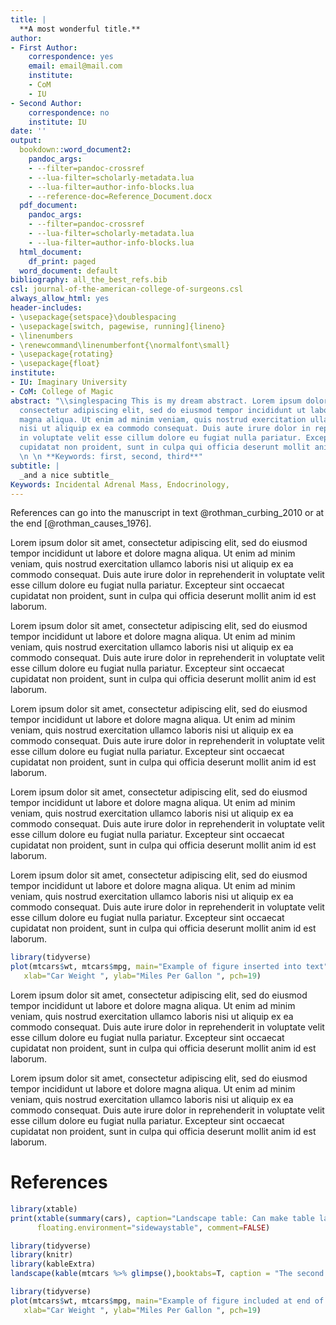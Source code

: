 ```yaml
---
title: |
  **A most wonderful title.**
author:
- First Author:
    correspondence: yes
    email: email@mail.com
    institute:
    - CoM
    - IU
- Second Author:
    correspondence: no
    institute: IU
date: ''
output:
  bookdown::word_document2:
    pandoc_args:
    - --filter=pandoc-crossref
    - --lua-filter=scholarly-metadata.lua
    - --lua-filter=author-info-blocks.lua
    - --reference-doc=Reference_Document.docx
  pdf_document:
    pandoc_args:
    - --filter=pandoc-crossref
    - --lua-filter=scholarly-metadata.lua
    - --lua-filter=author-info-blocks.lua
  html_document:
    df_print: paged
  word_document: default
bibliography: all_the_best_refs.bib
csl: journal-of-the-american-college-of-surgeons.csl
always_allow_html: yes
header-includes:
- \usepackage{setspace}\doublespacing
- \usepackage[switch, pagewise, running]{lineno}
- \linenumbers
- \renewcommand\linenumberfont{\normalfont\small}
- \usepackage{rotating}
- \usepackage{float}
institute:
- IU: Imaginary University
- CoM: College of Magic
abstract: "\\singlespacing This is my dream abstract. Lorem ipsum dolor sit amet,
  consectetur adipiscing elit, sed do eiusmod tempor incididunt ut labore et dolore
  magna aliqua. Ut enim ad minim veniam, quis nostrud exercitation ullamco laboris
  nisi ut aliquip ex ea commodo consequat. Duis aute irure dolor in reprehenderit
  in voluptate velit esse cillum dolore eu fugiat nulla pariatur. Excepteur sint occaecat
  cupidatat non proident, sunt in culpa qui officia deserunt mollit anim id est laborum.\n
  \n \n **Keywords: first, second, third**"
subtitle: |
  _and a nice subtitle_
Keywords: Incidental Adrenal Mass, Endocrinology,
---
```


\twocolumn
\doublespacing
<!--\newpage-->
\pagewiselinenumbers
\begin{center}
\textbf{Introduction:}
\end{center}


References can go into the manuscript in text @rothman_curbing_2010 or at the end [@rothman_causes_1976].

Lorem ipsum dolor sit amet, consectetur adipiscing elit, sed do eiusmod tempor incididunt ut labore et dolore magna aliqua. Ut enim ad minim veniam, quis nostrud exercitation ullamco laboris nisi ut aliquip ex ea commodo consequat. Duis aute irure dolor in reprehenderit in voluptate velit esse cillum dolore eu fugiat nulla pariatur. Excepteur sint occaecat cupidatat non proident, sunt in culpa qui officia deserunt mollit anim id est laborum.

Lorem ipsum dolor sit amet, consectetur adipiscing elit, sed do eiusmod tempor incididunt ut labore et dolore magna aliqua. Ut enim ad minim veniam, quis nostrud exercitation ullamco laboris nisi ut aliquip ex ea commodo consequat. Duis aute irure dolor in reprehenderit in voluptate velit esse cillum dolore eu fugiat nulla pariatur. Excepteur sint occaecat cupidatat non proident, sunt in culpa qui officia deserunt mollit anim id est laborum.


Lorem ipsum dolor sit amet, consectetur adipiscing elit, sed do eiusmod tempor incididunt ut labore et dolore magna aliqua. Ut enim ad minim veniam, quis nostrud exercitation ullamco laboris nisi ut aliquip ex ea commodo consequat. Duis aute irure dolor in reprehenderit in voluptate velit esse cillum dolore eu fugiat nulla pariatur. Excepteur sint occaecat cupidatat non proident, sunt in culpa qui officia deserunt mollit anim id est laborum.

Lorem ipsum dolor sit amet, consectetur adipiscing elit, sed do eiusmod tempor incididunt ut labore et dolore magna aliqua. Ut enim ad minim veniam, quis nostrud exercitation ullamco laboris nisi ut aliquip ex ea commodo consequat. Duis aute irure dolor in reprehenderit in voluptate velit esse cillum dolore eu fugiat nulla pariatur. Excepteur sint occaecat cupidatat non proident, sunt in culpa qui officia deserunt mollit anim id est laborum.

Lorem ipsum dolor sit amet, consectetur adipiscing elit, sed do eiusmod tempor incididunt ut labore et dolore magna aliqua. Ut enim ad minim veniam, quis nostrud exercitation ullamco laboris nisi ut aliquip ex ea commodo consequat. Duis aute irure dolor in reprehenderit in voluptate velit esse cillum dolore eu fugiat nulla pariatur. Excepteur sint occaecat cupidatat non proident, sunt in culpa qui officia deserunt mollit anim id est laborum.

```r
library(tidyverse)
plot(mtcars$wt, mtcars$mpg, main="Example of figure inserted into text",
   xlab="Car Weight ", ylab="Miles Per Gallon ", pch=19)
```

Lorem ipsum dolor sit amet, consectetur adipiscing elit, sed do eiusmod tempor incididunt ut labore et dolore magna aliqua. Ut enim ad minim veniam, quis nostrud exercitation ullamco laboris nisi ut aliquip ex ea commodo consequat. Duis aute irure dolor in reprehenderit in voluptate velit esse cillum dolore eu fugiat nulla pariatur. Excepteur sint occaecat cupidatat non proident, sunt in culpa qui officia deserunt mollit anim id est laborum.


Lorem ipsum dolor sit amet, consectetur adipiscing elit, sed do eiusmod tempor incididunt ut labore et dolore magna aliqua. Ut enim ad minim veniam, quis nostrud exercitation ullamco laboris nisi ut aliquip ex ea commodo consequat. Duis aute irure dolor in reprehenderit in voluptate velit esse cillum dolore eu fugiat nulla pariatur. Excepteur sint occaecat cupidatat non proident, sunt in culpa qui officia deserunt mollit anim id est laborum.



\newpage
\singlespacing
\onecolumn
# References

<div id="refs"></div>

\newpage

```r
library(xtable)
print(xtable(summary(cars), caption="Landscape table: Can make table landscape with xtable"),
      floating.environment="sidewaystable", comment=FALSE)
```

```r
library(tidyverse)
library(knitr)
library(kableExtra)
landscape(kable(mtcars %>% glimpse(),booktabs=T, caption = "The second table, which you can make landscape with kable") %>% kable_styling(latex_options="striped"))
```

```r
library(tidyverse)
plot(mtcars$wt, mtcars$mpg, main="Example of figure included at end of document",
   xlab="Car Weight ", ylab="Miles Per Gallon ", pch=19)
```